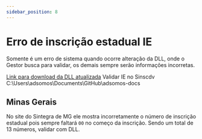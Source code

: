 ```yaml
---
sidebar_position: 8
---
```


# Erro de inscrição estadual IE
Somente é um erro de sistema quando ocorre alteração da DLL, onde o Gestor busca para 
validar, os demais sempre serão informações incorretas.

[Link para download da DLL atualizada](http://www.sintegra.gov.br/download.html)
Validar IE no Sinscdv  C:\Users\adsomos\Documents\GitHub\adsomos-docs

## Minas Gerais
No site do Sintegra de MG ele mostra incorretamente o número de inscrição estadual pois sempre faltará `00` no começo da inscrição.
Sendo um total de 13 números, validar com DLL.